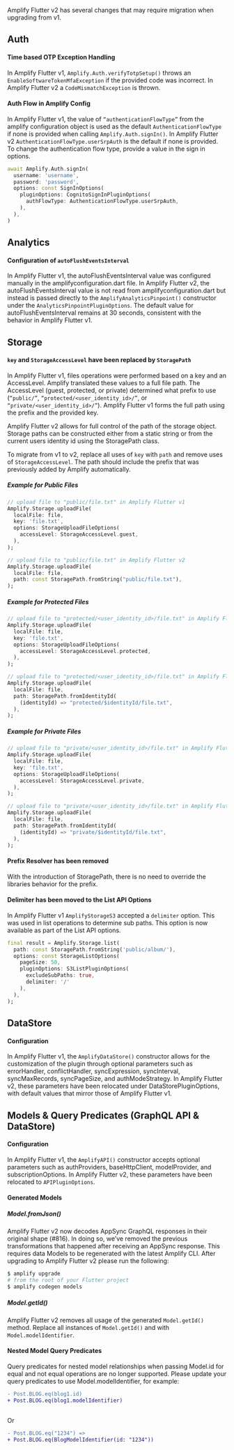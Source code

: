 Amplify Flutter v2 has several changes that may require migration when upgrading from v1.

## Auth

#### Time based OTP Exception Handling

In Amplify Flutter v1, `Amplify.Auth.verifyTotpSetup()` throws an `EnableSoftwareTokenMfaException` if the provided code was incorrect. In Amplify Flutter v2 a `CodeMismatchException` is thrown.

#### Auth Flow in Amplify Config

In Amplify Flutter v1, the value of `“authenticationFlowType”` from the amplify configuration object is used as the default `AuthenticationFlowType` if none is provided when calling `Amplify.Auth.signIn()`. In Amplify Flutter v2 `AuthenticationFlowType.userSrpAuth` is the default if none is provided. To change the authentication flow type, provide a value in the sign in options.

```dart
await Amplify.Auth.signIn(
  username: 'username',
  password: 'password',
  options: const SignInOptions(
    pluginOptions: CognitoSignInPluginOptions(
      authFlowType: AuthenticationFlowType.userSrpAuth,
    ),
  ),
)
```


## Analytics

#### Configuration of `autoFlushEventsInterval`

In Amplify Flutter v1, the autoFlushEventsInterval value was configured manually in the amplifyconfiguration.dart file. In Amplify Flutter v2, the autoFlushEventsInterval value is not read from amplifyconfiguration.dart but instead is passed directly to the `AmplifyAnalyticsPinpoint()` constructor under the `AnalyticsPinpointPluginOptions`. The default value for autoFlushEventsInterval remains at 30 seconds, consistent with the behavior in Amplify Flutter v1.

## Storage

#### `key` and `StorageAccessLevel` have been replaced by `StoragePath`

In Amplify Flutter v1, files operations were performed based on a key and an AccessLevel. Amplify translated these values to a full file path. The AccessLevel (guest, protected, or private) determined what prefix to use (`“public/”`, `“protected/<user_identity_id>/”`, or `“private/<user_identity_id>/”`). Amplify Flutter v1 forms the full path using the prefix and the provided key.

Amplify Flutter v2 allows for full control of the path of the storage object. Storage paths can be constructed either from a static string or from the current users identity id using the StoragePath class.

To migrate from v1 to v2, replace all uses of `key` with `path` and remove uses of `StorageAccessLevel`. The path should include the prefix that was previously added by Amplify automatically.

##### Example for Public Files

```dart
// upload file to "public/file.txt" in Amplify Flutter v1
Amplify.Storage.uploadFile(
  localFile: file,
  key: 'file.txt',
  options: StorageUploadFileOptions(
    accessLevel: StorageAccessLevel.guest,
  ),
);
```

```dart
// upload file to "public/file.txt" in Amplify Flutter v2
Amplify.Storage.uploadFile(
  localFile: file,
  path: const StoragePath.fromString("public/file.txt"),
);
```

##### Example for Protected Files

```dart
// upload file to "protected/<user_identity_id>/file.txt" in Amplify Flutter v1
Amplify.Storage.uploadFile(
  localFile: file,
  key: 'file.txt',
  options: StorageUploadFileOptions(
    accessLevel: StorageAccessLevel.protected,
  ),
);
```

```dart
// upload file to "protected/<user_identity_id>/file.txt" in Amplify Flutter v2
Amplify.Storage.uploadFile(
  localFile: file,
  path: StoragePath.fromIdentityId(
    (identityId) => "protected/$identityId/file.txt",
  ),  
);
```

##### Example for Private Files

```dart
// upload file to "private/<user_identity_id>/file.txt" in Amplify Flutter v1
Amplify.Storage.uploadFile(
  localFile: file,
  key: 'file.txt',
  options: StorageUploadFileOptions(
    accessLevel: StorageAccessLevel.private,
  ),
);
```

```dart
// upload file to "private/<user_identity_id>/file.txt" in Amplify Flutter v2
Amplify.Storage.uploadFile(
  localFile: file,
  path: StoragePath.fromIdentityId(
    (identityId) => "private/$identityId/file.txt",
  ),  
);
```

#### Prefix Resolver has been removed

With the introduction of StoragePath, there is no need to override the libraries behavior for the prefix. 

#### Delimiter has been moved to the List API Options

In Amplify Flutter v1 `AmplifyStorageS3` accepted a `delimiter` option. This was used in list operations to determine sub paths. This option is now available as part of the List API options.

```dart
final result = Amplify.Storage.list(
  path: const StoragePath.fromString('public/album/'),
  options: const StorageListOptions(
    pageSize: 50,
    pluginOptions: S3ListPluginOptions(
      excludeSubPaths: true,
      delimiter: '/'
    ),
  ),
);
```

## DataStore

#### Configuration

In Amplify Flutter v1, the `AmplifyDataStore()` constructor allows for the customization of the plugin through optional parameters such as errorHandler, conflictHandler, syncExpression, syncInterval, syncMaxRecords, syncPageSize, and authModeStrategy. In Amplify Flutter v2, these parameters have been relocated under DataStorePluginOptions, with default values that mirror those of Amplify Flutter v1.

## Models & Query Predicates (GraphQL API & DataStore)

#### Configuration

In Amplify Flutter v1, the `AmplifyAPI()` constructor accepts optional parameters such as authProviders, baseHttpClient, modelProvider, and subscriptionOptions. In Amplify Flutter v2, these parameters have been relocated to `APIPluginOptions`.

#### Generated Models

##### Model.fromJson()

Amplify Flutter v2 now decodes AppSync GraphQL responses in their original shape (#816). In doing so, we’ve removed the previous transformations that happened after receiving an AppSync response. This requires data Models to be regenerated with the latest Amplify CLI. After upgrading to Amplify Flutter v2 please run the following:

```bash
$ amplify upgrade
# from the root of your Flutter project
$ amplify codegen models
```

##### Model.getId()

Amplify Flutter v2 removes all usage of the generated `Model.getId()` method. Replace all instances of `Model.getId()` and with `Model.modelIdentifier`. 

#### Nested Model Query Predicates

Query predicates for nested model relationships when passing Model.id for equal and not equal operations are no longer supported. Please update your query predicates to use Model.modelIdentifier, for example: 

```diff
- Post.BLOG.eq(blog1.id)
+ Post.BLOG.eq(blog1.modelIdentifier)
    
```
Or

```diff
- Post.BLOG.eq("1234") => 
+ Post.BLOG.eq(BlogModelIdentifier(id: "1234"))
    
```
